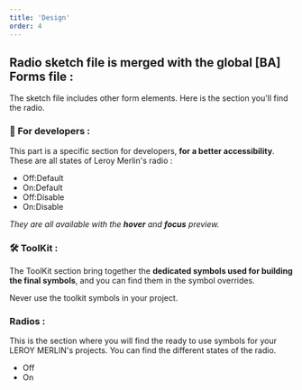 ```yaml
---
title: 'Design'
order: 4
---
```


## Radio sketch file is merged with the global [BA] Forms file :

The sketch file includes other form elements. Here is the section you'll find the radio.

### **👾 For developers :**

This part is a specific section for developers, **for a better accessibility**. These are all states of Leroy Merlin's radio :

- Off:Default
- On:Default
- Off:Disable
- On:Disable

_They are all available with the **hover** and **focus** preview._

### **🛠 ToolKit :**

The ToolKit section bring together the **dedicated symbols used for building the final symbols**, and you can find them in the symbol overrides.
<br />

<Hint type="dont">
  <HintItem dont>
    Never use the toolkit symbols in your project.
  </HintItem>
</Hint>

### **Radios :**

This is the section where you will find the ready to use symbols for your LEROY MERLIN's projects. You can find the different states of the radio.

- Off
- On
